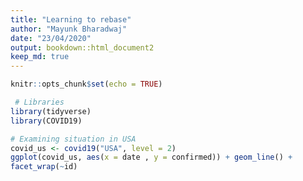 ```yaml
---
title: "Learning to rebase"
author: "Mayunk Bharadwaj"
date: "23/04/2020"
output: bookdown::html_document2
keep_md: true
---
```


```r
knitr::opts_chunk$set(echo = TRUE)
```

```r
 # Libraries
library(tidyverse)
library(COVID19)
```

```r
# Examining situation in USA
covid_us <- covid19("USA", level = 2)
ggplot(covid_us, aes(x = date , y = confirmed)) + geom_line() +
facet_wrap(~id)
```

 
